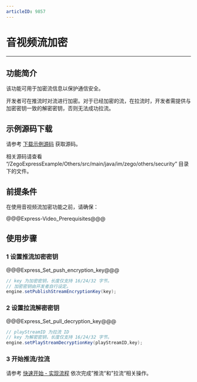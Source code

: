 ```yaml
---
articleID: 9857
---
```

# 音视频流加密

- - -

## 功能简介

该功能可用于加密流信息以保护通信安全。

开发者可在推流时对流进行加密。对于已经加密的流，在拉流时，开发者需提供与加密密钥一致的解密密钥，否则无法成功拉流。

## 示例源码下载

请参考 [下载示例源码](!DownloadDemo/DownloadDemo) 获取源码。

相关源码请查看 “/ZegoExpressExample/Others/src/main/java/im/zego/others/security” 目录下的文件。

## 前提条件

在使用音视频流加密功能之前，请确保：

@@@Express-Video_Prerequisites@@@

## 使用步骤

### 1 设置推流加密密钥

@@@Express_Set_push_encryption_key@@@

```java
// key 为加密密钥，长度仅支持 16/24/32 字节。
// 加密密钥由开发者自行设定。
engine.setPublishStreamEncryptionKey(key);
```

### 2 设置拉流解密密钥

@@@Express_Set_pull_decryption_key@@@

```java
// playStreamID 为拉流 ID
// key 为解密密钥，长度仅支持 16/24/32 字节。
engine.setPlayStreamDecryptionKey(playStreamID,key);

```

### 3 开始推流/拉流

请参考 [快速开始 - 实现流程](!Integration/Solution_Implementation#publishingStream) 依次完成”推流“和”拉流“相关操作。

